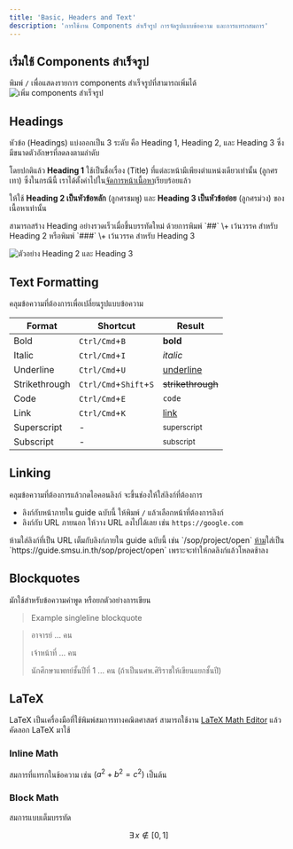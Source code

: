 ```yaml
---
title: 'Basic, Headers and Text'
description: 'การใช้งาน Components สำเร็จรูป การจัดรูปแบบข้อความ และการแทรกสมการ'
---
```


## เริ่มใช้ Components สำเร็จรูป

พิมพ์ `/` เพื่อแสดงรายการ components สำเร็จรูปที่สามารถเพิ่มได้ ![เพิ่ม components สำเร็จรูป](/images/it/guide/intro/3-compmenu.webp)

## Headings

หัวข้อ (Headings) แบ่งออกเป็น 3 ระดับ คือ Heading 1, Heading 2, และ Heading 3 ซึ่งมีขนาดตัวอักษรที่ลดลงตามลำดับ

โดยปกติแล้ว **Heading 1** ใช้เป็นชื่อเรื่อง (Title) ที่แต่ละหน้ามีเพียงตำแหน่งเดียวเท่านั้น (ลูกศรเทา) ซึ่งในกรณีนี้ เราได้ตั้งค่าไปใน[จัดการหน้าเนื้อหา](/it/guide/edit/pages)เรียบร้อยแล้ว

ให้ใช้ **Heading 2 เป็นหัวข้อหลัก** (ลูกศรชมพู) และ **Heading 3 เป็นหัวข้อย่อย** (ลูกศรม่วง) ของเนื้อหาเท่านั้น

<Tip>
  สามารถสร้าง Heading อย่างรวดเร็วเมื่อขึ้นบรรทัดใหม่ ด้วยการพิมพ์ `##` \+ เว้นวรรค สำหรับ Heading 2
  หรือพิมพ์ `###` \+ เว้นวรรค สำหรับ Heading 3
</Tip>

![ตัวอย่าง Heading 2 และ Heading 3](/images/it/guide/components/1-headers.webp)

## Text Formatting

คลุมข้อความที่ต้องการเพื่อเปลี่ยนรูปแบบข้อความ

| **Format**    | **Shortcut**             | **Result**             |
| ------------- | ------------------------ | ---------------------- |
| Bold          | `Ctrl/Cmd`\+`B`          | **bold**               |
| Italic        | `Ctrl/Cmd`\+`I`          | _italic_               |
| Underline     | `Ctrl/Cmd`\+`U`          | <u>underline</u>       |
| Strikethrough | `Ctrl/Cmd`\+`Shift`\+`S` | ~~strikethrough~~      |
| Code          | `Ctrl/Cmd`\+`E`          | `code`                 |
| Link          | `Ctrl/Cmd`\+`K`          | [link](#)              |
| Superscript   | -                        | <sup>superscript</sup> |
| Subscript     | -                        | <sub>subscript</sub>   |

## Linking

คลุมข้อความที่ต้องการแล้วกดไอคอนลิงก์ จะขึ้นช่องให้ใส่ลิงก์ที่ต้องการ

- ลิงก์กับหน้าภายใน guide ฉบับนี้ ให้พิมพ์ `/` แล้วเลือกหน้าที่ต้องการลิงก์
- ลิงก์กับ URL ภายนอก ให้วาง URL ลงไปได้เลย เช่น `https://google.com`

<Warning>
  ห้ามใส่ลิงก์ที่เป็น URL เต็มกับลิงก์ภายใน guide ฉบับนี้ เช่น `/sop/project/open`
  <u>ห้าม</u>ใส่เป็น `https://guide.smsu.in.th/sop/project/open` เพราะจะทำให้กดลิงก์แล้วโหลดช้าลง
</Warning>

## Blockquotes

มักใช้สำหรับข้อความคำพูด หรือยกตัวอย่างการเขียน

> Example singleline blockquote

> อาจารย์ ... คน
>
> เจ้าหน้าที่ ... คน
>
> นักศึกษาแพทย์ชั้นปีที่ 1 ... คน (ถ้าเป็นนศพ.ศิริราชให้เขียนแยกชั้นปี)

## LaTeX

LaTeX เป็นเครื่องมือที่ใช้พิมพ์สมการทางคณิตศาสตร์ สามารถใช้งาน [LaTeX Math Editor](https://cortexjs.io/mathfield/demo/) แล้วคัดลอก LaTeX มาใช้

### Inline Math

สมการที่แทรกในข้อความ เช่น $(a^2 + b^2 = c^2)$ เป็นต้น

### Block Math

สมการแบบเต็มบรรทัด

$$
\exists \, x \notin [0,1]
$$
